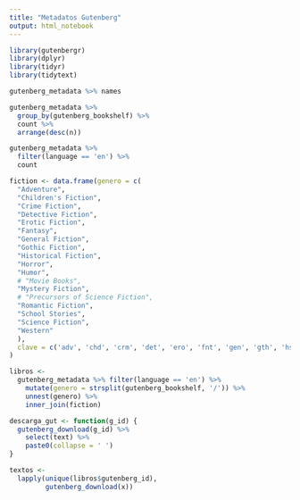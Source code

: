 ```yaml
---
title: "Metadatos Gutenberg"
output: html_notebook
---
```


```r
library(gutenbergr)
library(dplyr)
library(tidyr)
library(tidytext)
```




```r
gutenberg_metadata %>% names
```

```r
gutenberg_metadata %>% 
  group_by(gutenberg_bookshelf) %>% 
  count %>% 
  arrange(desc(n))
```

```r
gutenberg_metadata %>% 
  filter(language == 'en') %>% 
  count
```



```r
fiction <- data.frame(genero = c(
  "Adventure",
  "Children's Fiction",
  "Crime Fiction",
  "Detective Fiction",
  "Erotic Fiction",
  "Fantasy",
  "General Fiction",
  "Gothic Fiction",
  "Historical Fiction",
  "Horror",
  "Humor",
  # "Movie Books",
  "Mystery Fiction",
  # "Precursors of Science Fiction",
  "Romantic Fiction",
  "School Stories",
  "Science Fiction",
  "Western"
  ),
  clave = c('adv', 'chd', 'crm', 'det', 'ero', 'fnt', 'gen', 'gth', 'hst', 'hrr', 'hmr', 'mys', 'rmc', 'sch', 'sfi', 'wst')
)
```


```r
libros <- 
  gutenberg_metadata %>% filter(language == 'en') %>% 
    mutate(genero = strsplit(gutenberg_bookshelf, '/')) %>% 
    unnest(genero) %>% 
    inner_join(fiction) 
```

```r
descarga_gut <- function(g_id) {
  gutenberg_download(g_id) %>% 
    select(text) %>% 
    paste0(collapse = ' ')
}
```


```r
textos <-
  lapply(unique(libros$gutenberg_id),
         gutenberg_download(x))
```

